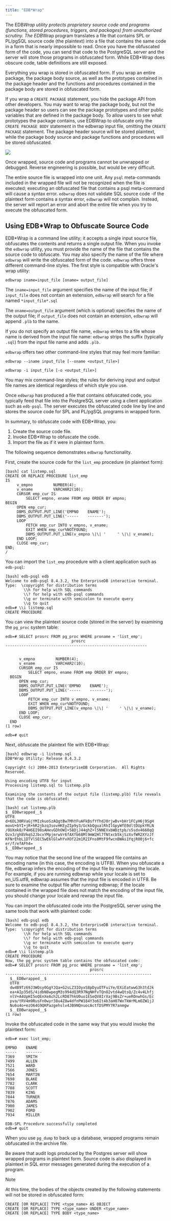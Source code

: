 ```yaml
---
title: "EDB*Wrap"
---
```


<div id="edb_wrap" class="registered_link"></div>


The EDB*Wrap utility protects proprietary source code and programs (functions, stored procedures, triggers, and packages) from unauthorized scrutiny. The EDB*Wrap program translates a file that contains SPL or PL/pgSQL source code (the plaintext) into a file that contains the same code in a form that is nearly impossible to read. Once you have the obfuscated form of the code, you can send that code to the PostgreSQL server and the server will store those programs in obfuscated form. While EDB*Wrap does obscure code, table definitions are still exposed.

Everything you wrap is stored in obfuscated form. If you wrap an entire package, the package body source, as well as the prototypes contained in the package header and the functions and procedures contained in the package body are stored in obfuscated form.

If you wrap a `CREATE PACKAGE` statement, you hide the package API from other developers. You may want to wrap the package body, but not the package header so users can see the package prototypes and other public variables that are defined in the package body. To allow users to see what prototypes the package contains, use EDBWrap to obfuscate only the `CREATE PACKAGE BODY` statement in the edbwrap input file, omitting the `CREATE PACKAGE` statement. The package header source will be stored plaintext, while the package body source and package functions and procedures will be stored obfuscated.

![](images/epas_tools_utility_edb_wrap.png)

Once wrapped, source code and programs cannot be unwrapped or debugged. Reverse engineering is possible, but would be very difficult.

The entire source file is wrapped into one unit. Any `psql` meta-commands included in the wrapped file will not be recognized when the file is executed; executing an obfuscated file that contains a psql meta-command will cause a syntax error. `edbwrap` does not validate SQL source code -if the plaintext form contains a syntax error, `edbwrap` will not complain. Instead, the server will report an error and abort the entire file when you try to execute the obfuscated form.

<div id="using_edbwrap_to_obfuscate_source_code" class="registered_link"></div>

## Using EDB*Wrap to Obfuscate Source Code

EDB*Wrap is a command line utility; it accepts a single input source file, obfuscates the contents and returns a single output file. When you invoke the `edbwrap` utility, you must provide the name of the file that contains the source code to obfuscate. You may also specify the name of the file where `edbwrap` will write the obfuscated form of the code. `edbwrap` offers three different command-line styles. The first style is compatible with Oracle's wrap utility:

``` text
edbwrap iname=input_file [oname= output_file]
```

The `iname=input_file` argument specifies the name of the input file; if `input_file` does not contain an extension, `edbwrap` will search for a file named `*input_file*.sql`

The `oname=output_file` argument (which is optional) specifies the name of the output file; if `output_file` does not contain an extension, `edbwrap` will append `.plb` to the name.

If you do not specify an output file name, `edbwrap` writes to a file whose name is derived from the input file name: `edbwrap` strips the suffix (typically `.sql`) from the input file name and adds `.plb.`

`edbwrap` offers two other command-line styles that may feel more familiar:

``` text
edbwrap --iname input_file [--oname <output_file>]

edbwrap -i input_file [-o <output_file>]
```

You may mix command-line styles; the rules for deriving input and output file names are identical regardless of which style you use.

Once `edbwrap` has produced a file that contains obfuscated code, you typically feed that file into the PostgreSQL server using a client application such as `edb-psql`. The server executes the obfuscated code line by line and stores the source code for SPL and PL/pgSQL programs in wrapped form.

In summary, to obfuscate code with EDB*Wrap, you:

1.  Create the source code file.
2.  Invoke EDB*Wrap to obfuscate the code.
3.  Import the file as if it were in plaintext form.

The following sequence demonstrates `edbwrap` functionality.

First, create the source code for the `list_emp` procedure (in plaintext form):

``` text
[bash] cat listemp.sql
CREATE OR REPLACE PROCEDURE list_emp
IS                                  
     v_empno         NUMBER(4);      
     v_ename         VARCHAR2(10);   
     CURSOR emp_cur IS               
         SELECT empno, ename FROM emp ORDER BY empno;
BEGIN                                               
     OPEN emp_cur;                                   
     DBMS_OUTPUT.PUT_LINE('EMPNO    ENAME');         
     DBMS_OUTPUT.PUT_LINE('-----    -------');       
     LOOP                                            
         FETCH emp_cur INTO v_empno, v_ename;        
         EXIT WHEN emp_cur%NOTFOUND;                 
         DBMS_OUTPUT.PUT_LINE(v_empno \|\| '     ' \|\| v_ename);
     END LOOP;                                               
     CLOSE emp_cur;                                          
END;                                                        
/                                                           
```

You can import the `list_emp` procedure with a client application such as `edb-psql`:

``` text
[bash] edb-psql edb
Welcome to edb-psql 8.4.3.2, the EnterpriseDB interactive terminal.
Type:  \copyright for distribution terms
        \\h for help with SQL commands    
        \\? for help with edb-psql commands
        \\g or terminate with semicolon to execute query
        \\q to quit                                     
edb=# \\i listemp.sql
CREATE PROCEDURE
```

You can view the plaintext source code (stored in the server) by examining the `pg_proc` system table:

``` text
edb=# SELECT prosrc FROM pg_proc WHERE proname = 'list_emp';
                             prosrc                            
--------------------------------------------------------------                                                    

      v_empno         NUMBER(4);                               
      v_ename         VARCHAR2(10);                            
      CURSOR emp_cur IS                                        
          SELECT empno, ename FROM emp ORDER BY empno;         
  BEGIN                                                        
      OPEN emp_cur;                                            
      DBMS_OUTPUT.PUT_LINE('EMPNO    ENAME');                  
      DBMS_OUTPUT.PUT_LINE('-----    -------');                
      LOOP                                                     
          FETCH emp_cur INTO v_empno, v_ename;                 
          EXIT WHEN emp_cur%NOTFOUND;                          
          DBMS_OUTPUT.PUT_LINE(v_empno \|\| '     ' \|\| v_ename); 
      END LOOP;                                                
      CLOSE emp_cur;                                           
  END                                                          
(1 row)                                                       

edb=# quit
```

Next, obfuscate the plaintext file with EDB*Wrap:

``` text
[bash] edbwrap -i listemp.sql                                        
EDB*Wrap Utility: Release 8.4.3.2

Copyright (c) 2004-2013 EnterpriseDB Corporation.  All Rights Reserved.

Using encoding UTF8 for input
Processing listemp.sql to listemp.plb

Examining the contents of the output file (listemp.plb) file reveals
that the code is obfuscated:

[bash] cat listemp.plb 
$__EDBwrapped__$                     
UTF8                                 
d+6DL30RVaGjYMIzkuoSzAQgtBw7MhYFuAFkBsfYfhdJ0rjwBv+bHr1FCyH6j9SgH
movU+bYI+jR+hR2jbzq3sovHKEyZIp9y3/GckbQgualRhIlGpyWfE0dltDUpkYRLN
/OUXmk0/P4H6EI98sAHevGDhOWI+58DjJ44qhZ+l5NNEVxbWDztpb/s5sdx4660qQ
Ozx3/gh8VkqS2JbcxYMpjmrwVr6fAXfb68Ml9mW2Hl7fNtxcb5kjSzXvfWR2XYzJf
KFNrEhbL1DTVlSEC5wE6lGlwhYvXOf22m1R2IFns0MtF9fwcnBWAs1YqjR00j6+fc
er/f/efAFh4=
$__EDBwrapped__$
```

You may notice that the second line of the wrapped file contains an encoding name (in this case, the encoding is UTF8). When you obfuscate a file, edbwrap infers the encoding of the input file by examining the locale. For example, if you are running edbwrap while your locale is set to en_US.utf8, edbwrap assumes that the input file is encoded in UTF8. Be sure to examine the output file after running edbwrap; if the locale contained in the wrapped file does not match the encoding of the input file, you should change your locale and rewrap the input file.

You can import the obfuscated code into the PostgreSQL server using the same tools that work with plaintext code:

``` text
[bash] edb-psql edb
Welcome to edb-psql 8.4.3.2, the EnterpriseDB interactive terminal.
Type:  \copyright for distribution terms
        \\h for help with SQL commands
        \\? for help with edb-psql commands
        \\g or terminate with semicolon to execute query
        \\q to quit
edb=# \\i listemp.plb
CREATE PROCEDURE
Now, the pg_proc system table contains the obfuscated code:
edb=# SELECT prosrc FROM pg_proc WHERE proname = 'list_emp';
                                     prosrc
----------------------------------------------------------------
  $__EDBwrapped__$
  UTF8
  dw4B9Tz69J3WOsy0GgYJQa+G2sLZ3IOyxS8pDyuOTFuiYe/EXiEatwwG3h3tdJk
  ea+AIp35dS/4idbN8wpegM3s994dQ3R97NgNHfvTQnO2vtd4wQtsQ/Zc4v4Lhfj
  nlV+A4UpHI5oQEnXeAch2LcRD87hkU0uo1ESeQV8IrXaj9BsZr+ueROnwhGs/Ec
  pva/tRV4m9RusFn0wyr38u4Z8w4dfnPW184Y3o6It4b3aH07WxTkWrMLmOZW1jJ
  Nu6u4o+ezO64G9QKPazgehslv4JB9NQnuocActfDSPMY7R7anmgw
  $__EDBwrapped__$
(1 row)
```

Invoke the obfuscated code in the same way that you would invoke the plaintext form:

``` text
edb=# exec list_emp;

EMPNO    ENAME
-----    -------
7369     SMITH
7499     ALLEN
7521     WARD
7566     JONES
7654     MARTIN
7698     BLAKE
7782     CLARK
7788     SCOTT
7839     KING
7844     TURNER
7876     ADAMS
7900     JAMES
7902     FORD
7934     MILLER

EDB-SPL Procedure successfully completed
edb=# quit
```

When you use `pg_dump` to back up a database, wrapped programs remain obfuscated in the archive file.

Be aware that audit logs produced by the Postgres server will show wrapped programs in plaintext form. Source code is also displayed in plaintext in SQL error messages generated during the execution of a program.

<div class="note">

<div class="title">

Note

</div>

At this time, the bodies of the objects created by the following statements will not be stored in obfuscated form:

``` text
CREATE [OR REPLACE] TYPE <type_name> AS OBJECT
CREATE [OR REPLACE] TYPE <type_name> UNDER <type_name>
CREATE [OR REPLACE] TYPE BODY <type_name>
```

</div>
